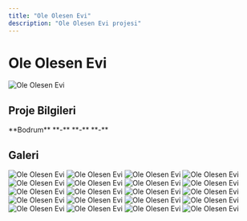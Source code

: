 ```yaml
---
title: "Ole Olesen Evi"
description: "Ole Olesen Evi projesi"
---
```


# Ole Olesen Evi

<Frame>
  <img src="https://res.cloudinary.com/dcc07g3za/image/upload/v1758148318/Ole-Olesen-Evi-30.jpg" alt="Ole Olesen Evi" />
</Frame>

## Proje Bilgileri

<CardGroup cols={2}>
  <Card title="Konum" icon="location-dot">
    **Bodrum**
  </Card>
  <Card title="Yıl" icon="calendar">
    **-**
  </Card>
  <Card title="Tip" icon="building">
    **-**
  </Card>
  <Card title="Durum" icon="check">
    **-**
  </Card>
</CardGroup>

## Galeri

<CardGroup cols={3}>
  <Card>
    <Frame>
      <img src="https://res.cloudinary.com/dcc07g3za/image/upload/v1758148318/Ole-Olesen-Evi-30.jpg" alt="Ole Olesen Evi" />
    </Frame>
  </Card>
  <Card>
    <Frame>
      <img src="https://res.cloudinary.com/dcc07g3za/image/upload/v1758148320/Ole-Olesen-Evi-8.jpg" alt="Ole Olesen Evi" />
    </Frame>
  </Card>
  <Card>
    <Frame>
      <img src="https://res.cloudinary.com/dcc07g3za/image/upload/v1758148322/Ole-Olesen-Evi-29.jpg" alt="Ole Olesen Evi" />
    </Frame>
  </Card>
  <Card>
    <Frame>
      <img src="https://res.cloudinary.com/dcc07g3za/image/upload/v1758148324/Ole-Olesen-Evi-31.jpg" alt="Ole Olesen Evi" />
    </Frame>
  </Card>
  <Card>
    <Frame>
      <img src="https://res.cloudinary.com/dcc07g3za/image/upload/v1758148325/Ole-Olesen-Evi-6.jpg" alt="Ole Olesen Evi" />
    </Frame>
  </Card>
  <Card>
    <Frame>
      <img src="https://res.cloudinary.com/dcc07g3za/image/upload/v1758148328/Ole-Olesen-Evi-34.jpg" alt="Ole Olesen Evi" />
    </Frame>
  </Card>
  <Card>
    <Frame>
      <img src="https://res.cloudinary.com/dcc07g3za/image/upload/v1758148329/Ole-Olesen-Evi-24.jpg" alt="Ole Olesen Evi" />
    </Frame>
  </Card>
  <Card>
    <Frame>
      <img src="https://res.cloudinary.com/dcc07g3za/image/upload/v1758148331/Ole-Olesen-Evi-26.jpg" alt="Ole Olesen Evi" />
    </Frame>
  </Card>
  <Card>
    <Frame>
      <img src="https://res.cloudinary.com/dcc07g3za/image/upload/v1758148332/Ole-Olesen-Evi-18.jpg" alt="Ole Olesen Evi" />
    </Frame>
  </Card>
  <Card>
    <Frame>
      <img src="https://res.cloudinary.com/dcc07g3za/image/upload/v1758148333/Ole-Olesen-Evi-5.jpg" alt="Ole Olesen Evi" />
    </Frame>
  </Card>
  <Card>
    <Frame>
      <img src="https://res.cloudinary.com/dcc07g3za/image/upload/v1758148335/Ole-Olesen-Evi-25.jpg" alt="Ole Olesen Evi" />
    </Frame>
  </Card>
  <Card>
    <Frame>
      <img src="https://res.cloudinary.com/dcc07g3za/image/upload/v1758148337/Ole-Olesen-Evi-12.jpg" alt="Ole Olesen Evi" />
    </Frame>
  </Card>
  <Card>
    <Frame>
      <img src="https://res.cloudinary.com/dcc07g3za/image/upload/v1758148339/Ole-Olesen-Evi-7.jpg" alt="Ole Olesen Evi" />
    </Frame>
  </Card>
  <Card>
    <Frame>
      <img src="https://res.cloudinary.com/dcc07g3za/image/upload/v1758148340/Ole-Olesen-Evi-13.jpg" alt="Ole Olesen Evi" />
    </Frame>
  </Card>
  <Card>
    <Frame>
      <img src="https://res.cloudinary.com/dcc07g3za/image/upload/v1758148343/Ole-Olesen-Evi-15.jpg" alt="Ole Olesen Evi" />
    </Frame>
  </Card>
  <Card>
    <Frame>
      <img src="https://res.cloudinary.com/dcc07g3za/image/upload/v1758148345/Ole-Olesen-Evi-23.jpg" alt="Ole Olesen Evi" />
    </Frame>
  </Card>
  <Card>
    <Frame>
      <img src="https://res.cloudinary.com/dcc07g3za/image/upload/v1758148346/Ole-Olesen-Evi-3.jpg" alt="Ole Olesen Evi" />
    </Frame>
  </Card>
  <Card>
    <Frame>
      <img src="https://res.cloudinary.com/dcc07g3za/image/upload/v1758148348/Ole-Olesen-Evi-17.jpg" alt="Ole Olesen Evi" />
    </Frame>
  </Card>
  <Card>
    <Frame>
      <img src="https://res.cloudinary.com/dcc07g3za/image/upload/v1758148350/Ole-Olesen-Evi-28.jpg" alt="Ole Olesen Evi" />
    </Frame>
  </Card>
  <Card>
    <Frame>
      <img src="https://res.cloudinary.com/dcc07g3za/image/upload/v1758148351/Ole-Olesen-Evi-27.jpg" alt="Ole Olesen Evi" />
    </Frame>
  </Card>
</CardGroup>
